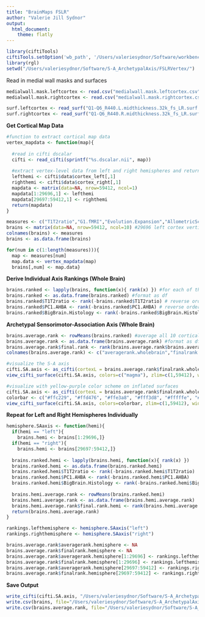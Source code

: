 ```yaml
---
title: "BrainMaps FSLR"
author: "Valerie Jill Sydnor"
output: 
  html_document:
    theme: flatly
---
```


```r
library(ciftiTools)
ciftiTools.setOption('wb_path', '/Users/valeriesydnor/Software/workbench/')
library(rgl)
setwd("/Users/valeriesydnor/Software/S-A_ArchetypalAxis/FSLRVertex/")
```

Read in medial wall masks and surfaces
```r
medialwall.mask.leftcortex <- read.csv("medialwall.mask.leftcortex.csv", header = F, colClasses = c("logical")) #Left cortex medial wall mask
medialwall.mask.rightcortex <- read.csv("medialwall.mask.rightcortex.csv", header = F, colClasses = c("logical")) #Right cortex medial wall mask

surf.leftcortex <- read_surf("Q1-Q6_R440.L.midthickness.32k_fs_LR.surf.gii") #Left cortex surface file for visualization
surf.rightcortex <- read_surf("Q1-Q6_R440.R.midthickness.32k_fs_LR.surf.gii") #Right cortex surface file for visualization
```

**Get Cortical Map Data**

```r
#function to extract cortical map data
vertex_mapdata <- function(map){
  
  #read in cifti dscalar
  cifti <- read_cifti(sprintf("%s.dscalar.nii", map))
  
  #extract vertex-level data from left and right hemispheres and return combined vector
  lefthemi <- cifti$data$cortex_left[,1]
  righthemi <- cifti$data$cortex_right[,1]
  mapdata <- matrix(data=NA, nrow=59412, ncol=1)
  mapdata[1:29696,1] <- lefthemi
  mapdata[29697:59412,1] <- righthemi
  return(mapdata)
}
```

```r
measures <- c("T1T2ratio","G1.fMRI","Evolution.Expansion","AllometricScaling.PNC20mm","PET.AG","CBF","PC1.AHBA","PC1.Neurosynth","BigBrain.Histology","Cortical.Thickness")
brains <- matrix(data=NA, nrow=59412, ncol=10) #29696 left cortex vertices plus 29716 right cortex vertices; 10 measures
colnames(brains) <- measures
brains <- as.data.frame(brains)

for(num in c(1:length(measures))){
  map <- measures[num]
  map.data <- vertex_mapdata(map)
  brains[,num] <- map.data}
```

**Derive Individual Axis Rankings (Whole Brain)**

```r
brains.ranked <- lapply(brains, function(x){ rank(x) }) #for each of the 10 cortical measures, derive unidimensional axis orderings by ranking by vertex value
brains.ranked <- as.data.frame(brains.ranked) #format as df
brains.ranked$T1T2ratio <- rank(-brains.ranked$T1T2ratio) # reverse order T1-weighted to T2-weighted ratio rankings so that sensorimotor vertices are ranked lower and association vertices are ranked higher
brains.ranked$PC1.AHBA <- rank(-brains.ranked$PC1.AHBA) # reverse order PC1 of brain expressed genes rankings so that sensorimotor vertices are ranked lower and association vertices are ranked higher 
brains.ranked$BigBrain.Histology <- rank(-brains.ranked$BigBrain.Histology) # reverse order histology rankings so that sensorimotor vertices are ranked lower and association vertices are ranked higher
```

**Archetypal Sensorimotor-Association Axis (Whole Brain)**

```r
brains.average.rank <- rowMeans(brains.ranked) #average all 10 cortical rankings to get each vertex's average axis rank
brains.average.rank <- as.data.frame(brains.average.rank) #format as df
brains.average.rank$final.rank <- rank(brains.average.rank$brains.average.rank) #rerank vertices by average axis rank to visualize the archetypal sensorimotor-association axis 
colnames(brains.average.rank) <- c("averagerank.wholebrain","finalrank.wholebrain")
```

```r
#visualize the S-A axis
cifti.SA.axis <- as_cifti(cortexL = brains.average.rank$finalrank.wholebrain[1:29696], cortexL_mwall = medialwall.mask.leftcortex$V1, cortexR = brains.average.rank$finalrank.wholebrain[29697:59412], cortexR_mwall = medialwall.mask.rightcortex$V1, surfL = surf.leftcortex, surfR = surf.rightcortex)
view_cifti_surface(cifti.SA.axis, colors=c("magma"), zlim=c(1,59412), widget=TRUE)
```

```r
#visualize with yellow-purple color scheme on inflated surfaces
cifti.SA.axis <- as_cifti(cortexL = brains.average.rank$finalrank.wholebrain[1:29696], cortexL_mwall = medialwall.mask.leftcortex$V1, cortexR = brains.average.rank$finalrank.wholebrain[29697:59412], cortexR_mwall = medialwall.mask.rightcortex$V1)
colorbar <- c("#ffc229", "#ffd476", "#ffe3a8", "#fff3d8", "#fffffe", "#e4d1e6", "#bc90c2", "#9656a2", "#6f1f8c")
view_cifti_surface(cifti.SA.axis, colors=colorbar, zlim=c(1,59412), widget=TRUE)
```

**Repeat for Left and Right Hemispheres Individually**

```r
hemisphere.SAaxis <- function(hemi){
  if(hemi == "left"){
    brains.hemi <- brains[1:29696,]}
  if(hemi == "right"){
    brains.hemi <- brains[29697:59412,]}
  
  brains.ranked.hemi <- lapply(brains.hemi, function(x){ rank(x) }) 
  brains.ranked.hemi <- as.data.frame(brains.ranked.hemi)
  brains.ranked.hemi$T1T2ratio <- rank(-brains.ranked.hemi$T1T2ratio) 
  brains.ranked.hemi$PC1.AHBA <- rank(-brains.ranked.hemi$PC1.AHBA) 
  brains.ranked.hemi$BigBrain.Histology <- rank(-brains.ranked.hemi$BigBrain.Histology)
  
  brains.hemi.average.rank <- rowMeans(brains.ranked.hemi)
  brains.hemi.average.rank <- as.data.frame(brains.hemi.average.rank)
  brains.hemi.average.rank$final.rank.hemi <- rank(brains.hemi.average.rank$brains.hemi.average.rank)
  return(brains.hemi.average.rank)
}
```

```r
rankings.lefthemisphere <- hemisphere.SAaxis("left")
rankings.righthemisphere <- hemisphere.SAaxis("right")

brains.average.rank$averagerank.hemisphere <- NA
brains.average.rank$finalrank.hemisphere <- NA
brains.average.rank$averagerank.hemisphere[1:29696] <- rankings.lefthemisphere$brains.hemi.average.rank
brains.average.rank$finalrank.hemisphere[1:29696] <- rankings.lefthemisphere$final.rank.hemi
brains.average.rank$averagerank.hemisphere[29697:59412] <- rankings.righthemisphere$brains.hemi.average.rank
brains.average.rank$finalrank.hemisphere[29697:59412] <- rankings.righthemisphere$final.rank.hemi
```


**Save Output**

```r
write_cifti(cifti.SA.axis, "/Users/valeriesydnor/Software/S-A_ArchetypalAxis/FSLRVertex/SensorimotorAssociation.Axis.dscalar.nii")
write.csv(brains, file="/Users/valeriesydnor/Software/S-A_ArchetypalAxis/FSLRVertex/brainmaps_fslr.csv", row.names = FALSE)
write.csv(brains.average.rank, file="/Users/valeriesydnor/Software/S-A_ArchetypalAxis/FSLRVertex/Sensorimotor_Association_Axis_AverageRanks.csv", row.names = FALSE, quote = FALSE)
```

